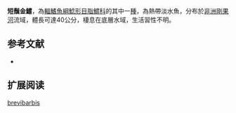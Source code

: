 {{Speciesbox
| name = 短鬚金鱨
| image = 
| image_width = 250px
| image_caption = 
| status = LC
| status_system = IUCN3.1 
| genus = Chrysichthys
| species = brevibarbis
| authority = [[Boulenger|Boulenger]], 1899
| synonyms = *''Chrysobagrus brevibarbis '',Boulenger, 1899 
}}

'''短鬚金鱨'''，為[[輻鰭魚綱|輻鰭魚綱]][[鯰形目|鯰形目]][[脂鱨科|脂鱨科]]的其中一[[種|種]]，為熱帶淡水魚，分布於[[非洲|非洲]][[剛果河|剛果河]]流域，體長可達40公分，棲息在底層水域，生活習性不明。

==参考文献==
*{{FishBase_species|genus=Chrysichthys|species=brevibarbis|year=2015|month=5}}

== 扩展阅读 ==
{{refbegin}}
{{wikispecies-inline|Chrysichthys brevibarbis|短鬚金鱨}}
{{refend}}
{{Taxonbar|from=Q5479462}}

[[Category:金鱨屬|brevibarbis]]